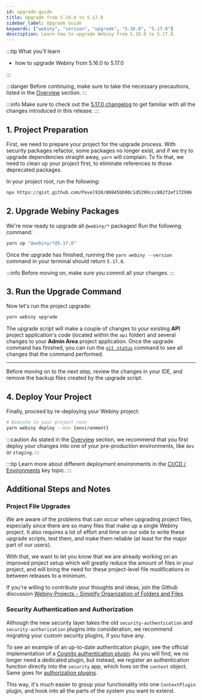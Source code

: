 ```yaml
---
id: upgrade-guide
title: Upgrade from 5.16.0 to 5.17.0
sidebar_label: Upgrade Guide
keywords: ["webiny", "version", "upgrade", "5.16.0", "5.17.0"]
description: Learn how to upgrade Webiny from 5.16.0 to 5.17.0.
---
```


:::tip What you’ll learn

- how to upgrade Webiny from 5.16.0 to 5.17.0

:::

:::danger
Before continuing, make sure to take the necessary precautions, listed in the [Overview](/docs/how-to-guides/upgrade-webiny#-precaution-measures) section.
:::

:::info
Make sure to check out the [5.17.0 changelog](/docs/release-notes/5.17.0/changelog) to get familiar with all the changes introduced in this release.
:::

## 1. Project Preparation

First, we need to prepare your project for the upgrade process. With security packages refactor, some packages no longer exist, and if we try to upgrade dependencies straight away, `yarn` will complain. To fix that, we need to clean up your project first, to eliminate references to those deprecated packages.

In your project root, run the following:

```bash
npx https://gist.github.com/Pavel910/00845bb90c1d5299ccc882f2ef172996
```

## 2. Upgrade Webiny Packages

We're now ready to upgrade all `@webiny/*` packages! Run the following command:

```bash
yarn up "@webiny/*@5.17.0"
```

Once the upgrade has finished, running the `yarn webiny --version` command in your terminal should return `5.17.0`.

:::info
Before moving on, make sure you commit all your changes.
:::

## 3. Run the Upgrade Command

Now let's run the project upgrade:

```bash
yarn webiny upgrade
```

The upgrade script will make a couple of changes to your existing **API** project application's code (located within the `api` folder) and several changes to your **Admin Area** project application. Once the upgrade command has finished, you can run the [`git status`](https://git-scm.com/docs/git-status) command to see all changes that the command performed.

---

Before moving on to the next step, review the changes in your IDE, and remove the backup files created by the upgrade script.

## 4. Deploy Your Project

Finally, proceed by re-deploying your Webiny project:

```bash
# Execute in your project root.
yarn webiny deploy --env {environment}
```

:::caution
As stated in the [Overview](/docs/how-to-guides/upgrade-webiny#pre-production-environments-first) section, we recommend that you first deploy your changes into one of your pre-production environments, like `dev` or `staging`.
:::

:::tip
Learn more about different deployment environments in the [CI/CD / Environments](/docs/key-topics/ci-cd/environments) key topic.
:::

## Additional Steps and Notes

### Project File Upgrades

We are aware of the problems that can occur when upgrading project files, especially since there are so many files that make up a single Webiny project. It also requires a lot of effort and time on our side to write these upgrade scripts, test them, and make them reliable (at least for the major part of our users).

With that, we want to let you know that we are already working on an improved project setup which will greatly reduce the amount of files in your project, and will bring the need for these project-level file modifications in between releases to a minimum.

If you're willing to contribute your thoughts and ideas, join the Github discussion [Webiny Projects - Simplify Organization of Folders and Files](https://github.com/webiny/webiny-js/discussions/1992).

### Security Authentication and Authorization

Although the new security layer takes the old `security-authentication` and `security-authorization` plugins into consideration, we recommend migrating your custom security plugins, if you have any.

To see an example of an up-to-date authentication plugin, see the official implementation of a [Cognito authentication plugin](https://github.com/webiny/webiny-js/blob/next/packages/api-security-cognito/src/index.ts#L19-L36). As you will find, we no longer need a dedicated plugin, but instead, we register an authentication function directly into the `security` app, which lives on the `context` object. Same goes for [authorization plugins](https://github.com/webiny/webiny-js/blob/next/packages/api-security/src/plugins/apiKeyAuthorization.ts).

This way, it's much easier to group your functionality into one `ContextPlugin` plugin, and hook into all the parts of the system you want to extend.
